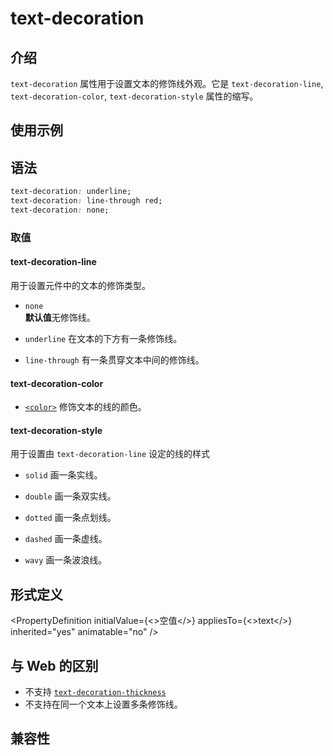 # text-decoration

## 介绍

`text-decoration` 属性用于设置文本的修饰线外观。它是 `text-decoration-line`, `text-decoration-color`, `text-decoration-style` 属性的缩写。

## 使用示例


<Go
  example="css-api"
  defaultFile="src/text-decoration/App.tsx"
  img="/assets/doc/css/text-decoration.jpg"
  entry="src/text-decoration"
  defaultEntryFile="dist/text-decoration.lynx.bundle"
/>

## 语法

```css
text-decoration: underline;
text-decoration: line-through red;
text-decoration: none;
```

### 取值

#### **text-decoration-line**

用于设置元件中的文本的修饰类型。

- `none` <br/>
  **默认值**无修饰线。

- `underline`
  在文本的下方有一条修饰线。

- `line-through`
  有一条贯穿文本中间的修饰线。

#### **text-decoration-color**

- [`<color>`](api/css/data-type/color)
  修饰文本的线的颜色。

#### **text-decoration-style**

用于设置由 `text-decoration-line` 设定的线的样式

- `solid`
  画一条实线。

- `double`
  画一条双实线。

- `dotted`
  画一条点划线。

- `dashed`
  画一条虚线。

- `wavy`
  画一条波浪线。

## 形式定义


<PropertyDefinition
  initialValue={<>空值</>}
  appliesTo={<>text</>}
  inherited="yes"
  animatable="no"
/>

## 与 Web 的区别

- 不支持 [`text-decoration-thickness`](https://developer.mozilla.org/zh-CN/docs/Web/CSS/text-decoration-thickness)
- 不支持在同一个文本上设置多条修饰线。

## 兼容性


<LegacyCompatTable metadata="css/properties/text-decoration" />
